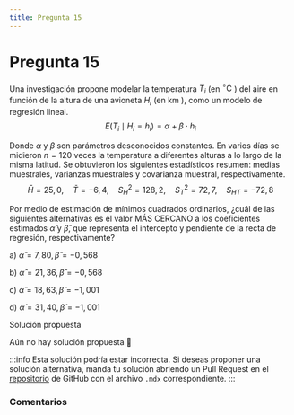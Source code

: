 ```yaml
---
title: Pregunta 15
---
```



# Pregunta 15

Una investigación propone modelar la temperatura $T_i$ (en ${ }^{\circ} \mathrm{C}$ ) del aire en función de la altura de una avioneta $H_i$ (en km ), como un modelo de regresión lineal.
$$
E\left(T_i \mid H_i=h_i\right)=\alpha+\beta \cdot h_i
$$

Donde $\alpha$ y $\beta$ son parámetros desconocidos constantes.
En varios días se midieron $n=120$ veces la temperatura a diferentes alturas a lo largo de la misma latitud. Se obtuvieron los siguientes estadísticos resumen: medias muestrales, varianzas muestrales y covarianza muestral, respectivamente.
$$
\bar{H}=25,0, \quad \bar{T}=-6,4, \quad S_H^2=128,2, \quad S_T^2=72,7, \quad S_{H T}=-72,8
$$

Por medio de estimación de mínimos cuadrados ordinarios, ¿cuál de las siguientes alternativas es el valor MÁS CERCANO a los coeficientes estimados $\hat{\alpha}$ y $\hat{\beta}$, que representa el intercepto y pendiente de la recta de regresión, respectivamente?

a) $\hat{\alpha}=7,80, \hat{\beta}=-0,568$

b) $\hat{\alpha}=21,36, \hat{\beta}=-0,568$

c) $\hat{\alpha}=18,63, \hat{\beta}=-1,001$

d) $\hat{\alpha}=31,40, \hat{\beta}=-1,001$

<MDXDetails>
<summary>Solución propuesta</summary>

Aún no hay solución propuesta 🥲

:::info 
Esta solución podría estar incorrecta. Si deseas proponer una solución alternativa, manda tu solución abriendo
un Pull Request en el [repositorio](https://github.com/crow-rojas/apuntes-fundamentals/pulls) de GitHub con el archivo
`.mdx` correspondiente. 
:::

</MDXDetails>

### Comentarios

<Disqus
  url="https://crow-rojas.github.io/apuntes-fundamentals/docs/mathematics/probability-and-statistics/exercises/2024-2/p15"
  identifier="docs/mathematics/probability-and-statistics/exercises/2024-2/p15"
  title="2024-2 Probabilidades y Estadística - Pregunta 15"
/>
